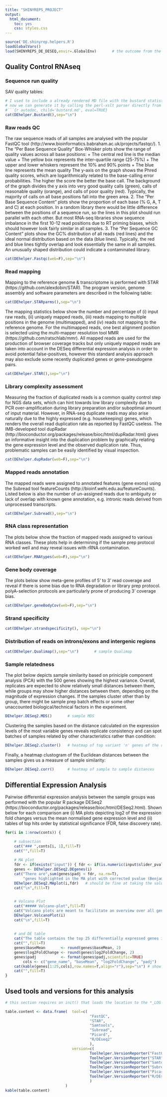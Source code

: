 ```yaml
---
title: "SHINYREPS_PROJECT"
output:
  html_document:
    toc: yes
    css: styles.css
---
```


<div class="contentbox">

```r
source('DE.shinyrep.helpers.R')
loadGlobalVars()
load(SHINYREPS_DE_DESEQ,envir=.GlobalEnv)		# the outcome from the DE analysis
``` 

## Quality Control RNAseq ##

### Sequence run quality
SAV quality tables:

```r
# I used to include a already rendered MD file with the bustard statistics, but
# now we can generate it by calling the perl-xslt parser directly from the helpers
#```{r autodoc, child='bustard.md', eval=TRUE}
cat(DEhelper.Bustard(),sep="\n")
```

### Raw reads QC
The raw sequence reads of all samples are analysed with the popular FastQC tool (http://www.bioinformatics.babraham.ac.uk/projects/fastqc/).
1. The "Per Base Sequence Quality" Box-Whisker plots show the range of quality values across all base positions:
    + The central red line is the median value
    + The yellow box represents the inter-quartile range (25-75%)
    + The upper and lower whiskers represent the 10% and 90% points
    + The blue line represents the mean quality
The y-axis on the graph shows the Phred quality scores, which are logarithmically related to the base-calling error probabilities. The higher the score the better the base call. The background of the graph divides the y axis into very good quality calls (green), calls of reasonable quality (orange), and calls of poor quality (red). Typically, the majority of calls on all base positions fall into the green area.
2. The "Per Base Sequence Content" plots show the proportion of each base (% G, A, T and C) at each position. In a random library there would be little difference between the positions of a sequence run, so the lines in this plot should run parallel with each other. But most RNA-seq libraries show sequence imbalance in the first 10-12 read positions due to RT priming biases, which should however look fairly similar in all samples.
3. The "Per Sequence GC Content" plots show the GC% distribution of all reads (red lines) and the ideal normal distribution based on the data (blue lines). Typically, the red and blue lines tightly overlap and look essentially the same in all samples. An unusually shaped distribution could indicate a contaminated library.

```r
cat(DEhelper.Fastqc(web=F),sep="\n")
```

### Read mapping
Mapping to the reference genome & transcriptome is performed with STAR (https://github.com/alexdobin/STAR). The program version, genome assembly and software parameters are described in the following table:

```r
cat(DEhelper.STARparms(),sep="\n")
``` 

The mapping statistics below show the number and percentage of (i) input raw reads, (ii) uniquely mapped reads, (iii) reads mapping to multiple positions in the genome (multimapped), and (iv) reads not mapping to the reference genome. For the multimapped reads, one best alignment position is selected using the multi-mapper resolution tool MMR (https://github.com/ratschlab/mmr). All mapped reads are used for the production of browser coverage tracks but only uniquely mapped reads are taken into account in the DESeq differential expression analysis in order to avoid potential false-positives, however this standard analysis approach may also exclude some recently duplicated genes or gene-pseudogene pairs.

```r
cat(DEhelper.STAR(),sep="\n")
``` 

### Library complexity assessment
Measuring the fraction of duplicated reads is a common quality control step for NGS data sets, which can hint towards low library complexity due to PCR over-amplification during library preparation and/or suboptimal amount of input material. However, in RNA-seq  duplicate reads may also arise naturally due to the highly expressed (e.g. housekeeping) genes, which renders the overall read duplication rate as reported by FastQC useless. The IMB-developed tool dupRadar (http://bioconductor.org/packages/release/bioc/html/dupRadar.html) gives an informative insight into the duplication problem by graphically relating the gene expression level and the observed duplication rate. Thus, problematic samples can be easily identified by visual inspection.

```r
cat(DEhelper.dupRadar(web=F),sep="\n")
```

### Mapped reads annotation
The mapped reads were assigned to annotated features (gene exons) using the Subread tool featureCounts (http://bioinf.wehi.edu.au/featureCounts). Listed below is also the number of un-assigned reads due to ambiguity or lack of overlap with known gene annotation, e.g. intronic reads derived from unprocessed transcripts.

```r
cat(DEhelper.Subread(),sep="\n")
```

### RNA class representation
The plots below show the fraction of mapped reads assigned to various RNA classes. These plots help in determining if the sample prep protocol worked well and may reveal issues with rRNA contamination. 

```r
cat(DEhelper.RNAtypes(web=F),sep="\n")
```

### Gene body coverage
The plots below show meta-gene profiles of 5' to 3' read coverage and reveal if there is some bias due to RNA degradation or library prep protocol. polyA-selection protocols are particularly prone of producing 3' coverage bias.

```r
cat(DEhelper.geneBodyCov(web=F),sep="\n")
```

### Strand specificity 

```r
cat(DEhelper.strandspecificity(), sep="\n")
```

### Distribution of reads on introns/exons and intergenic regions ###

```r
cat(DEhelper.Qualimap(),sep="\n")		# sample Qualimap 
```

### Sample relatedness
The plot below depicts sample similarity based on priniciple component analysis (PCA) with the 500 genes showing the highest variance. Overall, replicates are expected to show relatively small distances between them, while groups may show higher distances between them, depending on the magnitude of expression changes. If the samples cluster other than by group, there might be sample prep batch effects or some other unaccounted biological/technical factors in the experiment. 

```r
DEhelper.DESeq2.MDS()		# sample MDS 
```

Clustering the samples based on the distance calculated on the expression levels of the most variable genes reveals replicate consistency and can spot batches of samples related by other characteristics rather than condition:

```r
DEhelper.DESeq2.cluster()	# heatmap of top variant 'n' genes of the rlog transformed counts (normalized and stabilized)
```

Finally, a heatmap clustogram of the Euclidean distances between the samples gives us a measure of sample similarity:

```r
DEhelper.DESeq2.corr()		# heatmap of sample to sample distances
```

## Differential Expression Analysis
Pairwise differential expression analysis between the sample groups was performed with the popular R package DESeq2 (https://bioconductor.org/packages/release/bioc/html/DESeq2.html). Shown below for each comparison are (i) MA plots depicting log2 of the expression fold changes versus the mean normalised gene expression level and (ii) tables of top hits order by statistical significance (FDR, false discovery rate).

```r
for(i in 1:nrow(conts)) {

	# subsection
	cat("### ",conts[i, 1],fill=T)	
	cat("",fill=T)
	
	# MA plot
	fdr <- if(exists("input")) { fdr <- if(is.numeric(input$slider_pval)) input$slider_pval else .01 } else .01
	genes <- DEhelper.DESeq2.DEgenes(i)
	cat("There are",sum(genes$padj < fdr, na.rm=T),
		"genes highlighted in the MA plot with corrected pvalue (Benjamini and Hochberg, FDR) <",fdr,"\n")
	DEhelper.DESeq2.MAplot(i,fdr)	# should be fine at taking the value from the UI slider
	cat("\n",fill=T)

	
	# Volcano Plot
	cat("##### Volcano-plot",fill=T)	
	cat("Volcano plots are meant to facilitate an overview over all genes under investigation by combining log fold change and statistical significance. Outliers and genes with large changes should be easy to spot. As expression strength has a large effect on statistical significance it is added to the volcano plot by coloring the points.",fill=T)
	DEhelper.VolcanoPlot(i)	
	cat("\n",fill=T)
	
	
	# and DE table
	cat("The table contains the top 25 differentially expressed genes in terms of fold change and FDR:",fill=T)
	cat("",fill=T)
	genes$baseMean       <- round(genes$baseMean, 2)
	genes$log2FoldChange <- round(genes$log2FoldChange, 2)
	genes$padj           <- format(genes$padj,scientific=TRUE)
        cols <- c("gene_name", "baseMean", "log2FoldChange", "padj")
	cat(kable(genes[1:25,cols],row.names=T,align="r"),sep="\n")	# show only the top 25 genes
	cat("",fill=T)
}
```

## Used tools and versions for this analysis

```r

# this section requires an init() that loads the location to the *_LOG variables 

table.content <- data.frame(  tool=c(
									  "FastQC",
									  "STAR",
									  "Samtools",
									  "Subread",
									  "Picard",
									  "R/DEseq2"
									  ),
							  version=c(
									  Toolhelper.VersionReporter("FastQC",   SHINYREPS_FASTQC_LOG ),
									  Toolhelper.VersionReporter("STAR",     SHINYREPS_STAR_LOG ),
									  Toolhelper.VersionReporter("Samtools", SHINYREPS_BAMINDEX_LOG),
									  Toolhelper.VersionReporter("Subread",  SHINYREPS_SUBREAD_LOG),
									  Toolhelper.VersionReporter("Picard",   SHINYREPS_BAM2BW_LOG),
									  Toolhelper.VersionReporter("R/DEseq2", SHINYREPS_DESEQ_LOGS)
									  )
						   )
kable(table.content)

```

</div>

